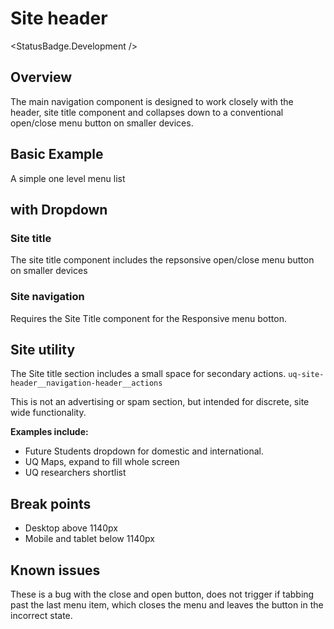 
# Site header
<StatusBadge.Development />

## Overview

The main navigation component is designed to work closely with the header, site title component and collapses down to a conventional open/close menu button on smaller devices. 

## Basic Example

A simple one level menu list

<Canvas withSource="none">
  <Story height="350px" id="components-site-header--site-header" />
</Canvas>

## with Dropdown

### Site title

The site title component includes the repsonsive open/close menu button on smaller devices

### Site navigation

Requires the Site Title component for the Responsive menu botton.

## Site utility

The Site title section includes a small space for secondary actions. `uq-site-header__navigation-header__actions`

This is not an advertising or spam section, but intended for discrete, site wide functionality.

**Examples include:** 

* Future Students dropdown for domestic and international.
* UQ Maps, expand to fill whole screen
* UQ researchers shortlist

## Break points

* Desktop above 1140px
* Mobile and tablet below 1140px 

## Known issues

These is a bug with the close and open button, does not trigger if tabbing past the last menu item, which closes the menu and leaves the button in the incorrect state. 